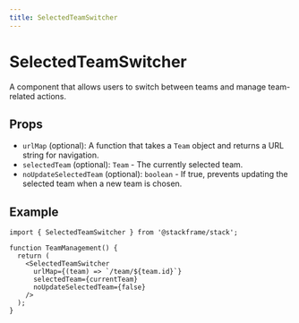 ```yaml
---
title: SelectedTeamSwitcher
---
```


# SelectedTeamSwitcher

A component that allows users to switch between teams and manage team-related actions.

## Props

- `urlMap` (optional): A function that takes a `Team` object and returns a URL string for navigation.
- `selectedTeam` (optional): `Team` - The currently selected team.
- `noUpdateSelectedTeam` (optional): `boolean` - If true, prevents updating the selected team when a new team is chosen.

## Example

```tsx
import { SelectedTeamSwitcher } from '@stackframe/stack';

function TeamManagement() {
  return (
    <SelectedTeamSwitcher
      urlMap={(team) => `/team/${team.id}`}
      selectedTeam={currentTeam}
      noUpdateSelectedTeam={false}
    />
  );
}
```